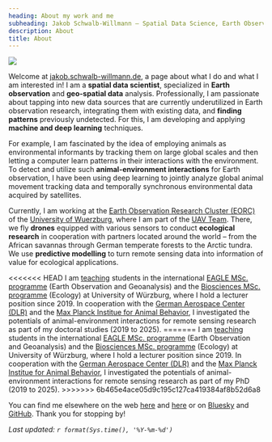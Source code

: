 ```yaml
---
heading: About my work and me
subheading: Jakob Schwalb-Willmann – Spatial Data Science, Earth Observation, Machine Learning
description: About
title: About
---
```

<img class="profile" src="/img/avatar.jpg"> 

Welcome at [jakob.schwalb-willmann.de](https://jakob.schwalb-willmann.de), a page about what I do and what I am interested in! I am a **spatial data scientist**, specialized in **Earth observation** and **geo-spatial data** analysis. Professionally, I am passionate about tapping into new data sources that are currently underutilized in Earth observation research, integrating them with existing data, and **finding patterns** previously undetected. For this, I am developing and applying **machine and deep learning** techniques.

For example, I am fascinated by the idea of employing animals as environmental informants by tracking them on large global scales and then letting a computer learn patterns in their interactions with the environment. To detect and utilize such **animal-environment interactions** for Earth observation, I have been using deep learning to jointly analyze global animal movement tracking data and temporally synchronous environmental data acquired by satellites.

Currently, I am working at the [Earth Observation Research Cluster (EORC)](https://www.geographie.uni-wuerzburg.de/erdbeobachtung/) of the [University of Wuerzburg](https://www.uni-wuerzburg.de/en/home/), where I am part of the [UAV Team](http://uas.remote-sensing.org/). There, we fly **drones** equipped with various sensors to conduct **ecological research** in cooperation with partners located around the world – from the African savannas through German temperate forests to the Arctic tundra. We use **predictive modelling** to turn remote sensing data into information of value for ecological applications.

<<<<<<< HEAD
I am [teaching](/talks) students in the international [EAGLE MSc. programme](http://eagle-science.org/) (Earth Observation and Geoanalysis) and the [Biosciences MSc. programme](https://www.biologie.uni-wuerzburg.de/masterbiosciences/) (Ecology) at University of Würzburg, where I hold a lecturer position since 2019. In cooperation with the [German Aerospace Center (DLR)](https://www.dlr.de/eoc/en/desktopdefault.aspx/tabid-5227/) and the [Max Planck Institue for Animal Behavior](https://www.ab.mpg.de/), I investigated the potentials of animal-environment interactions for remote sensing research as part of my doctoral studies (2019 to 2025).
=======
I am [teaching](/talks) students in the international [EAGLE MSc. programme](http://eagle-science.org/) (Earth Observation and Geoanalysis) and the [Biosciences MSc. programme](https://www.biologie.uni-wuerzburg.de/masterbiosciences/) (Ecology) at University of Würzburg, where I hold a lecturer position since 2019. In cooperation with the [German Aerospace Center (DLR)](https://www.dlr.de/eoc/en/desktopdefault.aspx/tabid-5227/) and the [Max Planck Institue for Animal Behavior](https://www.ab.mpg.de/), I investigated the potentials of animal-environment interactions for remote sensing research as part of my PhD (2019 to 2025).
>>>>>>> 6b465e4ace05d9c195c127ca419384af8b52d6a8

You can find me elsewhere on the web [here](https://www.geographie.uni-wuerzburg.de/en/earthobservation/staff/schwalb-willmann-jakob-msc/) and [here](http://eagle-science.org/schwalb-willmann/) or on [Bluesky](https://bsky.app/profile/schwalb-willmann.de) and [GitHub](https://github.com/16eagle). Thank you for stopping by!

*Last updated: `r format(Sys.time(), '%Y-%m-%d')`*